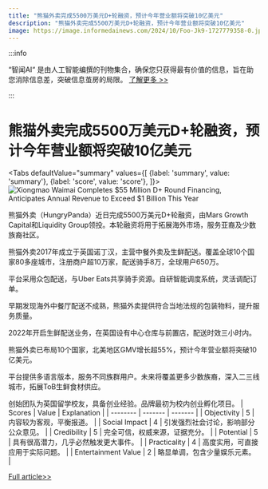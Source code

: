 ```yaml
---
title: "熊猫外卖完成5500万美元D+轮融资，预计今年营业额将突破10亿美元"
description: "熊猫外卖完成5500万美元D+轮融资，预计今年营业额将突破10亿美元"
image: https://image.informedainews.com/2024/10/Foo-Jk9-1727779358-0.jpg
---
```



:::info

“智闻AI“ 是由人工智能编撰的刊物集合，确保您只获得最有价值的信息，旨在助您消除信息差，突破信息茧房的局限。  [了解更多 >>](/)

:::

# 熊猫外卖完成5500万美元D+轮融资，预计今年营业额将突破10亿美元


<Tabs
	defaultValue="summary"
	values={[
	{label: 'summary', value: 'summary'},
	{label: 'score', value: 'score'},
]}>
<TabItem value="summary">
<img
  src="https://image.informedainews.com/2024/10/Foo-Jk9-1727779358-0.jpg"
  alt="Xiongmao Waimai Completes $55 Million D+ Round Financing, Anticipates Annual Revenue to Exceed $1 Billion This Year"
/>



熊猫外卖（HungryPanda）近日完成5500万美元D+轮融资，由Mars Growth Capital和Liquidity Group领投。本轮融资将用于拓展海外市场，服务亚裔及少数族裔社区。

熊猫外卖2017年成立于英国诺丁汉，主营中餐外卖及生鲜配送。覆盖全球10个国家80多座城市，注册商户超10万家，配送骑手8万，全球用户650万。

平台采用众包配送，与Uber Eats共享骑手资源。自研智能调度系统，灵活调配订单。

早期发现海外中餐厅配送不成熟，熊猫外卖提供符合当地法规的包装物料，提升服务质量。

2022年开启生鲜配送业务，在英国设有中心仓库与前置店，配送时效三小时内。

熊猫外卖已布局10个国家，北美地区GMV增长超55%，预计今年营业额将突破10亿美元。

平台提供多语言版本，服务不同族群用户。未来将覆盖更多少数族裔，深入二三线城市，拓展ToB生鲜食材供应。

创始团队为英国留学校友，具备创业经验。品牌最初为校内创业孵化项目。
</TabItem>
<TabItem value="score">
	| Scores     | Value   | Explanation |
	| -------- | ------- | ------- |
	| Objectivity  | 5    | 内容较为客观，平衡报道。    |
	| Social Impact | 4     | 引发强烈社会讨论，影响部分公众意见。    |
	| Credibility    | 5    | 完全可信，权威来源，证据充分。    |
	| Potential    | 5    | 具有很高潜力，几乎必然触发更大事件。    |
	| Practicality    | 4    | 高度实用，可直接应用于实际问题。    |
	| Entertainment Value    | 2    | 略显单调，包含少量娱乐元素。    |
</TabItem>
</Tabs>

[Full article>>](https://www.36kr.com/p/2965294088867845)
